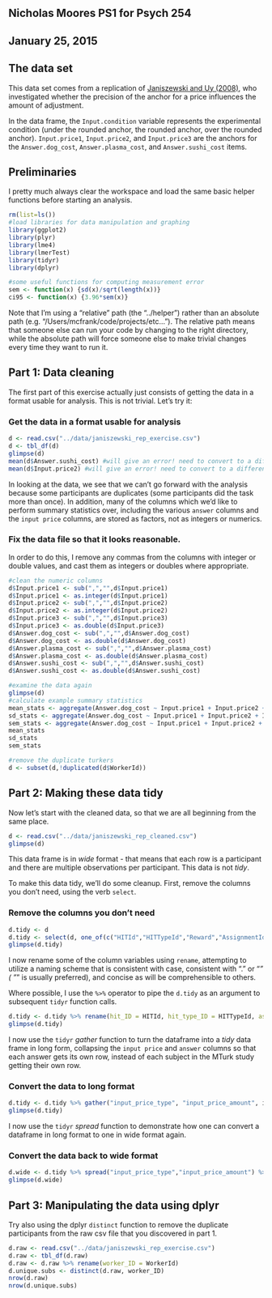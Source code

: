 
Nicholas Moores PS1 for Psych 254
----------------------------------

January 25, 2015
----------------

The data set
------------

This data set comes from a replication of [Janiszewski and Uy (2008)](http://dx.doi.org/10.1111/j.1467-9280.2008.02057.x), who investigated whether the precision of the anchor for a price influences the amount of adjustment.

In the data frame, the `Input.condition` variable represents the experimental condition (under the rounded anchor, the rounded anchor, over the rounded anchor). `Input.price1`, `Input.price2`, and `Input.price3` are the anchors for the `Answer.dog_cost`, `Answer.plasma_cost`, and `Answer.sushi_cost` items.

Preliminaries
-------------

I pretty much always clear the workspace and load the same basic helper functions before starting an analysis.

```r
rm(list=ls())
#load libraries for data manipulation and graphing
library(ggplot2)
library(plyr)
library(lme4)
library(lmerTest)
library(tidyr)
library(dplyr)

#some useful functions for computing measurement error
sem <- function(x) {sd(x)/sqrt(length(x))}
ci95 <- function(x) {3.96*sem(x)}
```

Note that I'm using a "relative" path (the "../helper") rather than an absolute path (e.g. "/Users/mcfrank/code/projects/etc..."). The relative path means that someone else can run your code by changing to the right directory, while the absolute path will force someone else to make trivial changes every time they want to run it.

Part 1: Data cleaning
---------------------

The first part of this exercise actually just consists of getting the data in a format usable for analysis. This is not trivial. Let's try it:

### Get the data in a format usable for analysis

```r
d <- read.csv("../data/janiszewski_rep_exercise.csv")
d <- tbl_df(d)
glimpse(d)
mean(d$Answer.sushi_cost) #will give an error! need to convert to a different data type
mean(d$Input.price2) #will give an error! need to convert to a different data type
```

In looking at the data, we see that we can't go forward with the analysis because some participants are duplicates (some participants did the task more than once). In addition, many of the columns which we'd like to perform summary statistics over, including the various `answer` columns and the `input price` columns, are stored as factors, not as integers or numerics.

### Fix the data file so that it looks reasonable.

In order to do this, I remove any commas from the columns with integer or double values, and cast them as integers or doubles where appropriate.
```r
#clean the numeric columns
d$Input.price1 <- sub(",","",d$Input.price1)
d$Input.price1 <- as.integer(d$Input.price1)
d$Input.price2 <- sub(",","",d$Input.price2)
d$Input.price2 <- as.integer(d$Input.price2)
d$Input.price3 <- sub(",","",d$Input.price3)
d$Input.price3 <- as.double(d$Input.price3)
d$Answer.dog_cost <- sub(",","",d$Answer.dog_cost)
d$Answer.dog_cost <- as.double(d$Answer.dog_cost)
d$Answer.plasma_cost <- sub(",","",d$Answer.plasma_cost)
d$Answer.plasma_cost <- as.double(d$Answer.plasma_cost)
d$Answer.sushi_cost <- sub(",","",d$Answer.sushi_cost)
d$Answer.sushi_cost <- as.double(d$Answer.sushi_cost)

#examine the data again
glimpse(d)
#calculate example summary statistics
mean_stats <- aggregate(Answer.dog_cost ~ Input.price1 + Input.price2 + Input.price3, d, mean)
sd_stats <- aggregate(Answer.dog_cost ~ Input.price1 + Input.price2 + Input.price3, d, sd)
sem_stats <- aggregate(Answer.dog_cost ~ Input.price1 + Input.price2 + Input.price3, d, sem)
mean_stats
sd_stats
sem_stats

#remove the duplicate turkers
d <- subset(d,!duplicated(d$WorkerId))
```


Part 2: Making these data tidy
------------------------------

Now let's start with the cleaned data, so that we are all beginning from the same place.

```r
d <- read.csv("../data/janiszewski_rep_cleaned.csv")
glimpse(d)
```

This data frame is in *wide* format - that means that each row is a participant and there are multiple observations per participant. This data is not *tidy*.

To make this data tidy, we'll do some cleanup. First, remove the columns you don't need, using the verb `select`.

### Remove the columns you don't need
```r
d.tidy <- d
d.tidy <- select(d, one_of(c("HITId","HITTypeId","Reward","AssignmentId","WorkerId","WorkTimeInSeconds","Input.condition","Input.price1","Input.price2","Input.price3","Answer.dog_cost","Answer.plasma_cost","Answer.sushi_cost")))
glimpse(d.tidy)
```


I now rename some of the column variables using `rename`, attempting to utilize a naming scheme that is consistent with case, consistent with "." or "_" ( "_" is usually preferred), and concise as will be comprehensible to others.

Where possible, I use the `%>%` operator to pipe the `d.tidy` as an argument to subsequent `tidyr` function calls.

```r
d.tidy <- d.tidy %>% rename(hit_ID = HITId, hit_type_ID = HITTypeId, assignment_ID = AssignmentId, worker_ID = WorkerId) %>% rename(worker_time = WorkTimeInSeconds, reward = Reward, input_condition = Input.condition, input_price1 = Input.price1, input_price2 = Input.price2, input_price3 = Input.price3, answer_dog = Answer.dog_cost, answer_plasma = Answer.plasma_cost, answer_sushi = Answer.sushi_cost)
glimpse(d.tidy)
```

I now use the `tidyr` *gather* function to turn the dataframe into a *tidy* data frame in long form, collapsing the `input price` and `answer` columns so that each answer gets its own row, instead of each subject in the MTurk study getting their own row.

### Convert the data to long format
```r
d.tidy <- d.tidy %>% gather("input_price_type", "input_price_amount", input_price1:input_price3, na.rm=TRUE) %>% gather("answer_type", "answer_amount", answer_dog:answer_plasma, na.rm=TRUE)
glimpse(d.tidy)
```

I now use the `tidyr` *spread* function to demonstrate how one can convert a dataframe in long format to one in wide format again.

### Convert the data back to wide format
```r
d.wide <- d.tidy %>% spread("input_price_type","input_price_amount") %>% spread("answer_type","answer_amount")
glimpse(d.wide)
```


Part 3: Manipulating the data using dplyr
-----------------------------------------

Try also using the dplyr `distinct` function to remove the duplicate participants from the raw csv file that you discovered in part 1.

```r
d.raw <- read.csv("../data/janiszewski_rep_exercise.csv")
d.raw <- tbl_df(d.raw)
d.raw <- d.raw %>% rename(worker_ID = WorkerId)
d.unique.subs <- distinct(d.raw, worker_ID)
nrow(d.raw)
nrow(d.unique.subs)
```


